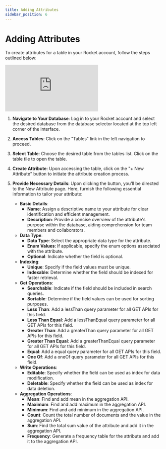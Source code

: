```yaml
---
title: Adding Attributes
sidebar_position: 6
---
```


# Adding Attributes

To create attributes for a table in your Rocket account, follow the steps outlined below:

<div class="videowrapper" style={{ marginBottom: 10 }}>
  <iframe
    src="https://www.youtube.com/embed/qGU4SQ7uscQ?start=124"
    title="YouTube video 
      player"
    frameborder="0"
    allow="accelerometer; autoplay; clipboard-write; 
      encrypted-media; gyroscope; picture-in-picture"
    allowfullscreen
  ></iframe>
</div>

1. **Navigate to Your Database**: Log in to your Rocket account and select the desired database from the database selector located at the top left corner of the interface.

2. **Access Tables**: Click on the "Tables" link in the left navigation to proceed.

3. **Select Table**: Choose the desired table from the tables list. Click on the table tile to open the table.

4. **Create Attribute**: Upon accessing the table, click on the "+ New Attribute" button to initiate the attribute creation process.

5. **Provide Necessary Details**: Upon clicking the button, you'll be directed to the New Attribute page. Here, furnish the following essential information to tailor your attribute:

   - **Basic Details**:
     - **Name**: Assign a descriptive name to your attribute for clear identification and efficient management.
     - **Description**: Provide a concise overview of the attribute's purpose within the database, aiding comprehension for team members and collaborators.
   - **Data Type**:
     - **Data Type**: Select the appropriate data type for the attribute.
     - **Enum Values**: If applicable, specify the enum options associated with the attribute.
     - **Optional**: Indicate whether the field is optional.
   - **Indexing**:
     - **Unique**: Specify if the field values must be unique.
     - **Indexable**: Determine whether the field should be indexed for faster retrieval.
   - **Get Operations**:
     - **Searchable**: Indicate if the field should be included in search queries.
     - **Sortable**: Determine if the field values can be used for sorting purposes.
     - **Less Than**: Add a lessThan query parameter for all GET APIs for this field.
     - **Less Than Equal**: Add a lessThanEqual query parameter for all GET APIs for this field.
     - **Greater Than**: Add a greaterThan query parameter for all GET APIs for this field.
     - **Greater Than Equal**: Add a greaterThanEqual query parameter for all GET APIs for this field.
     - **Equal**: Add a equal query parameter for all GET APIs for this field.
     - **One Of**: Add a oneOf query parameter for all GET APIs for this field.
   - **Write Operations**:
     - **Editable**: Specify whether the field can be used as index for data modification.
     - **Deletable**: Specify whether the field can be used as index for data deletion.
   - **Aggregation Operations**:
     - **Mean**: Find and add mean in the aggregation API.
     - **Maximum**: Find and add maximum in the aggregation API.
     - **Minimum**: Find and add minimum in the aggregation API.
     - **Count**: Count the total number of documents and the value in the aggregation API.
     - **Sum**: Find the total sum value of the attribute and add it in the aggregation API.
     - **Frequency**: Generate a frequency table for the attribute and add it to the aggregation API.
